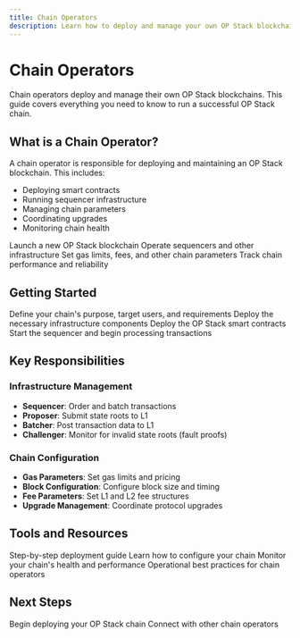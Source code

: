 ```yaml
---
title: Chain Operators
description: Learn how to deploy and manage your own OP Stack blockchain.
---
```


# Chain Operators

Chain operators deploy and manage their own OP Stack blockchains. This guide covers everything you need to know to run a successful OP Stack chain.

## What is a Chain Operator?

A chain operator is responsible for deploying and maintaining an OP Stack blockchain. This includes:

- Deploying smart contracts
- Running sequencer infrastructure
- Managing chain parameters
- Coordinating upgrades
- Monitoring chain health

<CardGroup cols={2}>
  <Card title="Deploy Your Chain" icon="rocket">
    Launch a new OP Stack blockchain
  </Card>
  <Card title="Manage Infrastructure" icon="server">
    Operate sequencers and other infrastructure
  </Card>
  <Card title="Configure Parameters" icon="gear">
    Set gas limits, fees, and other chain parameters
  </Card>
  <Card title="Monitor Health" icon="heart">
    Track chain performance and reliability
  </Card>
</CardGroup>

## Getting Started

<Steps>
  <Step title="Plan Your Chain">
    Define your chain's purpose, target users, and requirements
  </Step>
  <Step title="Set Up Infrastructure">
    Deploy the necessary infrastructure components
  </Step>
  <Step title="Deploy Contracts">
    Deploy the OP Stack smart contracts
  </Step>
  <Step title="Launch Your Chain">
    Start the sequencer and begin processing transactions
  </Step>
</Steps>

## Key Responsibilities

### Infrastructure Management
- **Sequencer**: Order and batch transactions
- **Proposer**: Submit state roots to L1
- **Batcher**: Post transaction data to L1
- **Challenger**: Monitor for invalid state roots (fault proofs)

### Chain Configuration
- **Gas Parameters**: Set gas limits and pricing
- **Block Configuration**: Configure block size and timing
- **Fee Parameters**: Set L1 and L2 fee structures
- **Upgrade Management**: Coordinate protocol upgrades

## Tools and Resources

<CardGroup cols={2}>
  <Card title="OP Stack Deployment" href="/operators/chain-operators/deploy" icon="rocket">
    Step-by-step deployment guide
  </Card>
  <Card title="Configuration Guide" href="/operators/chain-operators/configuration" icon="gear">
    Learn how to configure your chain
  </Card>
  <Card title="Monitoring Tools" href="/operators/chain-operators/monitoring" icon="chart-line">
    Monitor your chain's health and performance
  </Card>
  <Card title="Best Practices" href="/operators/chain-operators/best-practices" icon="star">
    Operational best practices for chain operators
  </Card>
</CardGroup>

## Next Steps

<CardGroup cols={2}>
  <Card title="Start Deployment" href="/operators/chain-operators/deploy" icon="rocket">
    Begin deploying your OP Stack chain
  </Card>
  <Card title="Join Community" href="https://discord.gg/optimism" icon="users">
    Connect with other chain operators
  </Card>
</CardGroup> 